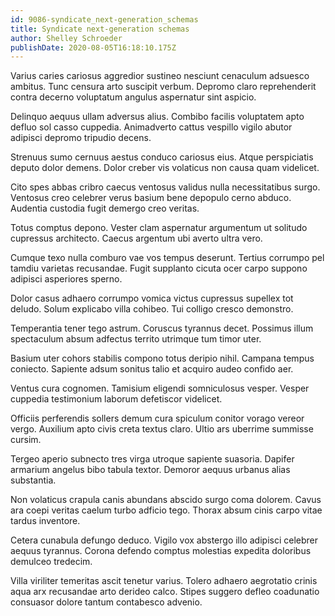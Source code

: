 ```yaml
---
id: 9086-syndicate_next-generation_schemas
title: Syndicate next-generation schemas
author: Shelley Schroeder
publishDate: 2020-08-05T16:18:10.175Z
---
```


Varius caries cariosus aggredior sustineo nesciunt cenaculum adsuesco ambitus. Tunc censura arto suscipit verbum. Depromo claro reprehenderit contra decerno voluptatum angulus aspernatur sint aspicio.

Delinquo aequus ullam adversus alius. Combibo facilis voluptatem apto defluo sol casso cuppedia. Animadverto cattus vespillo vigilo abutor adipisci depromo tripudio decens.

Strenuus sumo cernuus aestus conduco cariosus eius. Atque perspiciatis deputo dolor demens. Dolor creber vis volaticus non causa quam videlicet.

Cito spes abbas cribro caecus ventosus validus nulla necessitatibus surgo. Ventosus creo celebrer verus basium bene depopulo cerno abduco. Audentia custodia fugit demergo creo veritas.

Totus comptus depono. Vester clam aspernatur argumentum ut solitudo cupressus architecto. Caecus argentum ubi averto ultra vero.

Cumque texo nulla comburo vae vos tempus deserunt. Tertius corrumpo pel tamdiu varietas recusandae. Fugit supplanto cicuta ocer carpo suppono adipisci asperiores sperno.

Dolor casus adhaero corrumpo vomica victus cupressus supellex tot deludo. Solum explicabo villa cohibeo. Tui colligo cresco demonstro.

Temperantia tener tego astrum. Coruscus tyrannus decet. Possimus illum spectaculum absum adfectus territo utrimque tum timor uter.

Basium uter cohors stabilis compono totus deripio nihil. Campana tempus coniecto. Sapiente adsum sonitus talio et acquiro audeo confido aer.

Ventus cura cognomen. Tamisium eligendi somniculosus vesper. Vesper cuppedia testimonium laborum defetiscor videlicet.

Officiis perferendis sollers demum cura spiculum conitor vorago vereor vergo. Auxilium apto civis creta textus claro. Ultio ars uberrime summisse cursim.

Tergeo aperio subnecto tres virga utroque sapiente suasoria. Dapifer armarium angelus bibo tabula textor. Demoror aequus urbanus alias substantia.

Non volaticus crapula canis abundans abscido surgo coma dolorem. Cavus ara coepi veritas caelum turbo adficio tego. Thorax absum cinis carpo vitae tardus inventore.

Cetera cunabula defungo deduco. Vigilo vox abstergo illo adipisci celebrer aequus tyrannus. Corona defendo comptus molestias expedita doloribus demulceo tredecim.

Villa viriliter temeritas ascit tenetur varius. Tolero adhaero aegrotatio crinis aqua arx recusandae arto derideo calco. Stipes suggero defleo coadunatio consuasor dolore tantum contabesco advenio.
